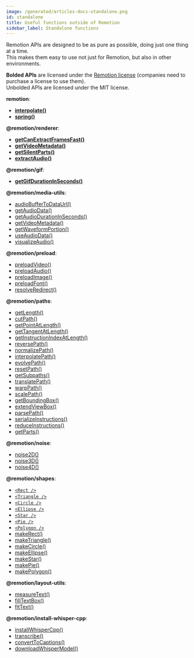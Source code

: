 ```yaml
---
image: /generated/articles-docs-standalone.png
id: standalone
title: Useful functions outside of Remotion
sidebar_label: Standalone functions
---
```


Remotion APIs are designed to be as pure as possible, doing just one thing at a time.  
This makes them easy to use not just for Remotion, but also in other environments.

**Bolded APIs** are licensed under the [Remotion license](https://remotion.dev/license) (companies need to purchase a license to use them).  
Unbolded APIs are licensed under the MIT license.

**remotion**:

- **[interpolate\(\)](/docs/interpolate)**
- **[spring\(\)](/docs/spring)**

**@remotion/renderer**:

- **[getCanExtractFramesFast\(\)](/docs/renderer/get-can-extract-frames-fast)**
- **[getVideoMetadata\(\)](/docs/renderer/get-video-metadata)**
- **[getSilentParts\(\)](/docs/renderer/get-silent-parts)**
- **[extractAudio\(\)](/docs/renderer/extract-audio)**

**@remotion/gif**:

- **[getGifDurationInSeconds\(\)](/docs/gif/get-gif-duration-in-seconds)**

**@remotion/media-utils**:

- [audioBufferToDataUrl\(\)](/docs/audio-buffer-to-data-url)
- [getAudioData\(\)](/docs/get-audio-data)
- [getAudioDurationInSeconds\(\)](/docs/get-audio-duration-in-seconds)
- [getVideoMetadata\(\)](/docs/get-video-metadata)
- [getWaveformPortion\(\)](/docs/get-waveform-portion)
- [useAudioData\(\)](/docs/use-audio-data)
- [visualizeAudio\(\)](/docs/visualize-audio)

**@remotion/preload**:

- [preloadVideo\(\)](/docs/preload/preload-video)
- [preloadAudio\(\)](/docs/preload/preload-audio)
- [preloadImage\(\)](/docs/preload/preload-image)
- [preloadFont\(\)](/docs/preload/preload-font)
- [resolveRedirect\(\)](/docs/preload/resolve-redirect)

**@remotion/paths**:

- [getLength\(\)](/docs/paths/get-length)
- [cutPath\(\)](/docs/paths/cut-path)
- [getPointAtLength\(\)](/docs/paths/get-point-at-length)
- [getTangentAtLength\(\)](/docs/paths/get-tangent-at-length)
- [getInstructionIndexAtLength\(\)](/docs/paths/get-instruction-index-at-length)
- [reversePath\(\)](/docs/paths/reverse-path)
- [normalizePath\(\)](/docs/paths/normalize-path)
- [interpolatePath\(\)](/docs/paths/interpolate-path)
- [evolvePath\(\)](/docs/paths/evolve-path)
- [resetPath\(\)](/docs/paths/reset-path)
- [getSubpaths\(\)](/docs/paths/get-subpaths)
- [translatePath\(\)](/docs/paths/translate-path)
- [warpPath\(\)](/docs/paths/warp-path)
- [scalePath\(\)](/docs/paths/scale-path)
- [getBoundingBox\(\)](/docs/paths/get-bounding-box)
- [extendViewBox\(\)](/docs/paths/extend-viewbox)
- [parsePath\(\)](/docs/paths/parse-path)
- [serializeInstructions\(\)](/docs/paths/serialize-instructions)
- [reduceInstructions\(\)](/docs/paths/reduce-instructions)
- [getParts\(\)](/docs/paths/get-parts)

**@remotion/noise**:

- [noise2D\(\)](/docs/noise/noise-2d)
- [noise3D\(\)](/docs/noise/noise-3d)
- [noise4D\(\)](/docs/noise/noise-4d)

**@remotion/shapes**:

- [`<Rect />`](/docs/shapes/rect)
- [`<Triangle />`](/docs/shapes/triangle)
- [`<Circle />`](/docs/shapes/circle)
- [`<Ellipse />`](/docs/shapes/ellipse)
- [`<Star />`](/docs/shapes/star)
- [`<Pie />`](/docs/shapes/pie)
- [`<Polygon />`](/docs/shapes/polygon)
- [makeRect\(\)](/docs/shapes/make-rect)
- [makeTriangle\(\)](/docs/shapes/make-triangle)
- [makeCircle\(\)](/docs/shapes/make-circle)
- [makeEllipse\(\)](/docs/shapes/make-ellipse)
- [makeStar\(\)](/docs/shapes/make-star)
- [makePie\(\)](/docs/shapes/make-pie)
- [makePolygon\(\)](/docs/shapes/make-polygon)

**@remotion/layout-utils**:

- [measureText\(\)](/docs/layout-utils/measure-text)
- [fillTextBox\(\)](/docs/layout-utils/fill-text-box)
- [fitText\(\)](/docs/layout-utils/fit-text)

**@remotion/install-whisper-cpp**:

- [installWhisperCpp\(\)](/docs/install-whisper-cpp/install-whisper-cpp)
- [transcribe\(\)](/docs/install-whisper-cpp/transcribe)
- [convertToCaptions\(\)](/docs/install-whisper-cpp/convert-to-captions)
- [downloadWhisperModel\(\)](/docs/install-whisper-cpp/download-whisper-model)
